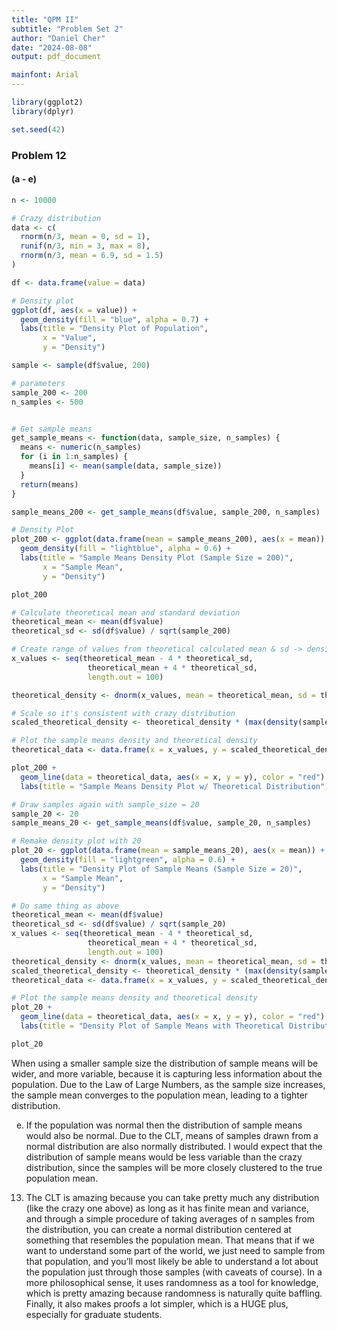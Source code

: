 ```yaml
---
title: "QPM II"
subtitle: "Problem Set 2"
author: "Daniel Cher"
date: "2024-08-08"
output: pdf_document

mainfont: Arial
---
```


```r
library(ggplot2) 
library(dplyr)

set.seed(42)
```

### Problem 12

#### (a - e)
```r
n <- 10000

# Crazy distribution
data <- c(
  rnorm(n/3, mean = 0, sd = 1),    
  runif(n/3, min = 3, max = 8),   
  rnorm(n/3, mean = 6.9, sd = 1.5)  
)

df <- data.frame(value = data)

# Density plot
ggplot(df, aes(x = value)) +
  geom_density(fill = "blue", alpha = 0.7) +
  labs(title = "Density Plot of Population",
       x = "Value",
       y = "Density") 

```

```r
sample <- sample(df$value, 200)
```

```r
# parameters
sample_200 <- 200
n_samples <- 500


# Get sample means
get_sample_means <- function(data, sample_size, n_samples) {
  means <- numeric(n_samples)
  for (i in 1:n_samples) {
    means[i] <- mean(sample(data, sample_size))
  }
  return(means)
}

sample_means_200 <- get_sample_means(df$value, sample_200, n_samples)

# Density Plot
plot_200 <- ggplot(data.frame(mean = sample_means_200), aes(x = mean)) +
  geom_density(fill = "lightblue", alpha = 0.6) +
  labs(title = "Sample Means Density Plot (Sample Size = 200)",
       x = "Sample Mean",
       y = "Density") 

plot_200


```

```r
# Calculate theoretical mean and standard deviation
theoretical_mean <- mean(df$value)
theoretical_sd <- sd(df$value) / sqrt(sample_200)

# Create range of values from theoretical calculated mean & sd -> density
x_values <- seq(theoretical_mean - 4 * theoretical_sd, 
                 theoretical_mean + 4 * theoretical_sd, 
                 length.out = 100)

theoretical_density <- dnorm(x_values, mean = theoretical_mean, sd = theoretical_sd)

# Scale so it's consistent with crazy distribution
scaled_theoretical_density <- theoretical_density * (max(density(sample_means_200)$y) / max(theoretical_density))

# Plot the sample means density and theoretical density
theoretical_data <- data.frame(x = x_values, y = scaled_theoretical_density)

plot_200 +
  geom_line(data = theoretical_data, aes(x = x, y = y), color = "red") +
  labs(title = "Sample Means Density Plot w/ Theoretical Distribution")


```

```r
# Draw samples again with sample_size = 20
sample_20 <- 20
sample_means_20 <- get_sample_means(df$value, sample_20, n_samples)

# Remake density plot with 20
plot_20 <- ggplot(data.frame(mean = sample_means_20), aes(x = mean)) +
  geom_density(fill = "lightgreen", alpha = 0.6) +
  labs(title = "Density Plot of Sample Means (Sample Size = 20)",
       x = "Sample Mean",
       y = "Density") 

# Do same thing as above
theoretical_mean <- mean(df$value)
theoretical_sd <- sd(df$value) / sqrt(sample_20)
x_values <- seq(theoretical_mean - 4 * theoretical_sd, 
                 theoretical_mean + 4 * theoretical_sd, 
                 length.out = 100)
theoretical_density <- dnorm(x_values, mean = theoretical_mean, sd = theoretical_sd)
scaled_theoretical_density <- theoretical_density * (max(density(sample_means_20)$y) / max(theoretical_density))
theoretical_data <- data.frame(x = x_values, y = scaled_theoretical_density)

# Plot the sample means density and theoretical density
plot_20 +
  geom_line(data = theoretical_data, aes(x = x, y = y), color = "red") +
  labs(title = "Density Plot of Sample Means with Theoretical Distribution")

plot_20

```
When using a smaller sample size the distribution of sample means will be wider, and more variable, because it is capturing less information about the population. Due to the Law of Large Numbers, as the sample size increases, the sample mean converges to the population mean, leading to a tighter distribution.

(e)
If the population was normal then the distribution of sample means would also be normal. Due to the CLT, means of samples drawn from a normal distribution are also normally distributed. I would expect that the distribution of sample means would be less variable than the crazy distribution, since the samples will be more closely clustered to the true population mean.

13) The CLT is amazing because you can take pretty much any distribution (like the crazy one above) as long as it has finite mean and variance, and through a simple procedure of taking averages of n samples from the distribution, you can create a normal distribution centered at something that resembles the population mean. That means that if we want to understand some part of the world, we just need to sample from that population, and you'll most likely be able to understand a lot about the population just through those samples (with caveats of course). In a more philosophical sense, it uses randomness as a tool for knowledge, which is pretty amazing because randomness is naturally quite baffling. Finally, it also makes proofs a lot simpler, which is a HUGE plus, especially for graduate students.
